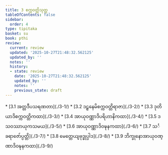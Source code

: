 ```yaml
---
title: 3 စက္ကဝတ္တိသုတ္တ
tableOfContents: false
sidebar:
  order: 4
type: tipitaka
basket: su
book: pthi
review:
  current: review
  updated: '2025-10-27T21:48:32.562125'
  updated_by: ''
  notes: ''
  history:
  - state: review
    date: '2025-10-27T21:48:32.562125'
    updated_by: ''
    notes: ''
    previous_state: draft
---
```



<ReviewStatus review={frontmatter.review} showDetails={true} />

<HypothesisAnnotation frontmatter={frontmatter} />

<DynamicBreadcrumb />



<TableOfContents book="pthi" section="3">
* [3.1 အတ္တဒီပသရဏတာ](./3-1/)
* [3.2 ဒဠှနေမိစက္ကဝတ္တိရာဇာ](./3-2/)
* [3.3 ဒုတိယာဒိစက္ကဝတ္တိကထာ](./3-3/)
* [3.4 အာယုဝဏ္ဏာဒိပရိဟာနိကထာ](./3-4/)
* [3.5 ဒသဝဿာယုကသမယ](./3-5/)
* [3.6 အာယုဝဏ္ဏာဒိဝဍ္ဎနကထာ](./3-6/)
* [3.7 သင်္ခရာဇော်ပ္ပတ္တိ](./3-7/)
* [3.8 မေတ္တေယျဗုဒ္ဓုပ္ပါဒ](./3-8/)
* [3.9 ဘိက္ခုနောအာယုဝဏ္ဏာဒိဝဍ္ဎနကထာ](./3-9/)
</TableOfContents>
